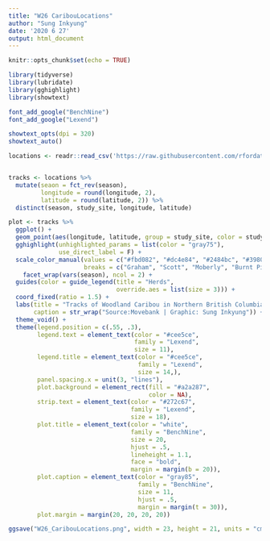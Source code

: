 ```yaml
---
title: "W26 CaribouLocations"
author: "Sung Inkyung"
date: '2020 6 27'
output: html_document
---
```


```r
knitr::opts_chunk$set(echo = TRUE)
```

```r
library(tidyverse)
library(lubridate)
library(gghighlight)
library(showtext)

font_add_google("BenchNine")
font_add_google("Lexend")

showtext_opts(dpi = 320)
showtext_auto()
```


```r
locations <- readr::read_csv('https://raw.githubusercontent.com/rfordatascience/tidytuesday/master/data/2020/2020-06-23/locations.csv')


tracks <- locations %>% 
  mutate(seaon = fct_rev(season),
         longitude = round(longitude, 2),
         latitude = round(latitude, 2)) %>% 
  distinct(season, study_site, longitude, latitude)
```


```r
plot <- tracks %>% 
  ggplot() +
  geom_point(aes(longitude, latitude, group = study_site, color = study_site), size = 0.1) +
  gghighlight(unhighlighted_params = list(color = "gray75"),
              use_direct_label = F) +
  scale_color_manual(values = c("#fbd082", "#dc4e84", "#2484bc", "#39805b", "#5f9b1b", "#5d5ced", "#39805b", "#b5ced8", "#e5d62e"),
                     breaks = c("Graham", "Scott", "Moberly", "Burnt Pine", "Kennedy", "Qintette", "Narraway", "Hart Ranges")) +
    facet_wrap(vars(season), ncol = 2) +
  guides(color = guide_legend(title = "Herds",
                              override.aes = list(size = 3))) +
  coord_fixed(ratio = 1.5) +
  labs(title = "Tracks of Woodland Caribou in Northern British Columbia,\na Canadian Province from 1988 to 2016",
       caption = str_wrap("Source:Movebank | Graphic: Sung Inkyung")) +
  theme_void() +
  theme(legend.position = c(.55, .3),
        legend.text = element_text(color = "#cee5ce",
                                   family = "Lexend",
                                   size = 11),
        legend.title = element_text(color = "#cee5ce",
                                    family = "Lexend",
                                    size = 14,),
        panel.spacing.x = unit(3, "lines"),
        plot.background = element_rect(fill = "#a2a287",
                                       color = NA),
        strip.text = element_text(color = "#272c67",
                                  family = "Lexend",
                                  size = 18),
        plot.title = element_text(color = "white",
                                  family = "BenchNine",
                                  size = 20,
                                  hjust = .5,
                                  lineheight = 1.1,
                                  face = "bold",
                                  margin = margin(b = 20)),
        plot.caption = element_text(color = "gray85",
                                    family = "BenchNine",
                                    size = 11,
                                    hjust = .5,
                                    margin = margin(t = 30)),
        plot.margin = margin(20, 20, 20, 20))

ggsave("W26_CaribouLocations.png", width = 23, height = 21, units = "cm")

```

